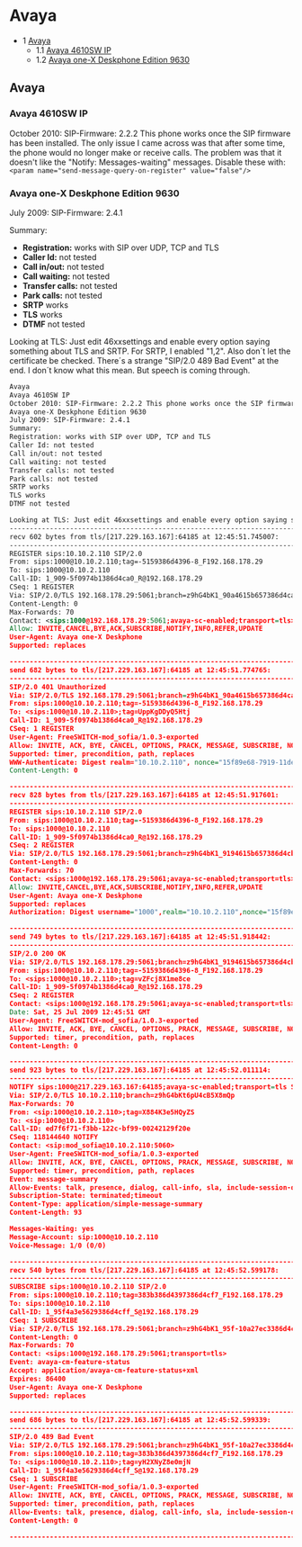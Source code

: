 
# Avaya 

 

* 1 [Avaya](#avaya)  
   * 1.1 [Avaya 4610SW IP](#avaya-4610sw-ip)  
   * 1.2 [Avaya one-X Deskphone Edition 9630](#avaya-one-x-deskphone-edition-9630)

## Avaya

### Avaya 4610SW IP

October 2010: SIP-Firmware: 2.2.2 This phone works once the SIP firmware has been installed. The only issue I came across was that after some time, the phone would no longer make or receive calls. The problem was that it doesn't like the "Notify: Messages-waiting" messages. Disable these with: `<param name="send-message-query-on-register" value="false"/>`

### Avaya one-X Deskphone Edition 9630

July 2009: SIP-Firmware: 2.4.1

Summary:

* **Registration:** works with SIP over UDP, TCP and TLS
* **Caller Id:** not tested
* **Call in/out:** not tested
* **Call waiting:** not tested
* **Transfer calls:** not tested
* **Park calls:** not tested
* **SRTP** works
* **TLS** works
* **DTMF** not tested

Looking at TLS: Just edit 46xxsettings and enable every option saying something about TLS and SRTP. For SRTP, I enabled "1,2". Also don´t let the certificate be checked. There´s a strange "SIP/2.0 489 Bad Event" at the end. I don´t know what this mean. But speech is coming through.

```xml
Avaya
Avaya 4610SW IP
October 2010: SIP-Firmware: 2.2.2 This phone works once the SIP firmware has been installed. The only issue I came across was that after some time, the phone would no longer make or receive calls. The problem was that it doesn't like the "Notify: Messages-waiting" messages. Disable these with: <param name="send-message-query-on-register" value="false"/>
Avaya one-X Deskphone Edition 9630
July 2009: SIP-Firmware: 2.4.1
Summary:
Registration: works with SIP over UDP, TCP and TLS
Caller Id: not tested
Call in/out: not tested
Call waiting: not tested
Transfer calls: not tested
Park calls: not tested
SRTP works
TLS works
DTMF not tested

Looking at TLS: Just edit 46xxsettings and enable every option saying something about TLS and SRTP. For SRTP, I enabled "1,2". Also don´t let the certificate be checked. There´s a strange "SIP/2.0 489 Bad Event" at the end. I don´t know what this mean. But speech is coming through.
------------------------------------------------------------------------
recv 602 bytes from tls/[217.229.163.167]:64185 at 12:45:51.745007:
------------------------------------------------------------------------
REGISTER sips:10.10.2.110 SIP/2.0
From: sips:1000@10.10.2.110;tag=-5159386d4396-8_F192.168.178.29
To: sips:1000@10.10.2.110
Call-ID: 1_909-5f0974b1386d4ca0_R@192.168.178.29
CSeq: 1 REGISTER
Via: SIP/2.0/TLS 192.168.178.29:5061;branch=z9hG4bK1_90a4615b657386d4ca8_R
Content-Length: 0
Max-Forwards: 70
Contact: <sips:1000@192.168.178.29:5061;avaya-sc-enabled;transport=tls>;q=1;expires=900;reg-id=1;+sip.instance="<urn:uuid:00000000-0000-1000-8000-00040dec6f47>"
Allow: INVITE,CANCEL,BYE,ACK,SUBSCRIBE,NOTIFY,INFO,REFER,UPDATE
User-Agent: Avaya one-X Deskphone
Supported: replaces

------------------------------------------------------------------------
send 682 bytes to tls/[217.229.163.167]:64185 at 12:45:51.774765:
------------------------------------------------------------------------
SIP/2.0 401 Unauthorized
Via: SIP/2.0/TLS 192.168.178.29:5061;branch=z9hG4bK1_90a4615b657386d4ca8_R;received=217.229.163.167;rport=64185
From: sips:1000@10.10.2.110;tag=-5159386d4396-8_F192.168.178.29
To: <sips:1000@10.10.2.110>;tag=UppKgDDyQ5Htj
Call-ID: 1_909-5f0974b1386d4ca0_R@192.168.178.29
CSeq: 1 REGISTER
User-Agent: FreeSWITCH-mod_sofia/1.0.3-exported
Allow: INVITE, ACK, BYE, CANCEL, OPTIONS, PRACK, MESSAGE, SUBSCRIBE, NOTIFY, REFER, UPDATE, REGISTER, INFO, PUBLISH
Supported: timer, precondition, path, replaces
WWW-Authenticate: Digest realm="10.10.2.110", nonce="15f89e68-7919-11de-9d59-cd93c0224397", algorithm=MD5, qop="auth"
Content-Length: 0

------------------------------------------------------------------------
recv 828 bytes from tls/[217.229.163.167]:64185 at 12:45:51.917601:
------------------------------------------------------------------------
REGISTER sips:10.10.2.110 SIP/2.0
From: sips:1000@10.10.2.110;tag=-5159386d4396-8_F192.168.178.29
To: sips:1000@10.10.2.110
Call-ID: 1_909-5f0974b1386d4ca0_R@192.168.178.29
CSeq: 2 REGISTER
Via: SIP/2.0/TLS 192.168.178.29:5061;branch=z9hG4bK1_9194615b657386d4cb6_R
Content-Length: 0
Max-Forwards: 70
Contact: <sips:1000@192.168.178.29:5061;avaya-sc-enabled;transport=tls>;q=1;expires=900;reg-id=1;+sip.instance="<urn:uuid:00000000-0000-1000-8000-00040dec6f47>"
Allow: INVITE,CANCEL,BYE,ACK,SUBSCRIBE,NOTIFY,INFO,REFER,UPDATE
User-Agent: Avaya one-X Deskphone
Supported: replaces
Authorization: Digest username="1000",realm="10.10.2.110",nonce="15f89e68-7919-11de-9d59-cd93c0224397",uri="sips:10.10.2.110",response="d12f1e667616d17679af37305ea6244d",cnonce="0a4f113b",opaque="",qop=auth,nc=00000003

------------------------------------------------------------------------
send 749 bytes to tls/[217.229.163.167]:64185 at 12:45:51.918442:
------------------------------------------------------------------------
SIP/2.0 200 OK
Via: SIP/2.0/TLS 192.168.178.29:5061;branch=z9hG4bK1_9194615b657386d4cb6_R;received=217.229.163.167;rport=64185
From: sips:1000@10.10.2.110;tag=-5159386d4396-8_F192.168.178.29
To: <sips:1000@10.10.2.110>;tag=vZFcj8X1me8ce
Call-ID: 1_909-5f0974b1386d4ca0_R@192.168.178.29
CSeq: 2 REGISTER
Contact: <sips:1000@192.168.178.29:5061;avaya-sc-enabled;transport=tls>;q=1;expires=900;reg-id=1;+sip.instance="<urn:uuid:00000000-0000-1000-8000-00040dec6f47>"
Date: Sat, 25 Jul 2009 12:45:51 GMT
User-Agent: FreeSWITCH-mod_sofia/1.0.3-exported
Allow: INVITE, ACK, BYE, CANCEL, OPTIONS, PRACK, MESSAGE, SUBSCRIBE, NOTIFY, REFER, UPDATE, REGISTER, INFO, PUBLISH
Supported: timer, precondition, path, replaces
Content-Length: 0

------------------------------------------------------------------------
send 923 bytes to tls/[217.229.163.167]:64185 at 12:45:52.011114:
------------------------------------------------------------------------
NOTIFY sips:1000@217.229.163.167:64185;avaya-sc-enabled;transport=tls SIP/2.0
Via: SIP/2.0/TLS 10.10.2.110;branch=z9hG4bKt6pU4cB5X8mQp
Max-Forwards: 70
From: <sip:1000@10.10.2.110>;tag=X884K3e5HQyZS
To: <sip:1000@10.10.2.110>
Call-ID: ed7f6f71-f3bb-122c-bf99-00242129f20e
CSeq: 118144640 NOTIFY
Contact: <sip:mod_sofia@10.10.2.110:5060>
User-Agent: FreeSWITCH-mod_sofia/1.0.3-exported
Allow: INVITE, ACK, BYE, CANCEL, OPTIONS, PRACK, MESSAGE, SUBSCRIBE, NOTIFY, REFER, UPDATE, REGISTER, INFO, PUBLISH
Supported: timer, precondition, path, replaces
Event: message-summary
Allow-Events: talk, presence, dialog, call-info, sla, include-session-description, presence.winfo, message-summary, refer
Subscription-State: terminated;timeout
Content-Type: application/simple-message-summary
Content-Length: 93

Messages-Waiting: yes
Message-Account: sip:1000@10.10.2.110
Voice-Message: 1/0 (0/0)

------------------------------------------------------------------------
recv 540 bytes from tls/[217.229.163.167]:64185 at 12:45:52.599178:
------------------------------------------------------------------------
SUBSCRIBE sips:1000@10.10.2.110 SIP/2.0
From: sips:1000@10.10.2.110;tag=383b386d4397386d4cf7_F192.168.178.29
To: sips:1000@10.10.2.110
Call-ID: 1_95f4a3e5629386d4cff_S@192.168.178.29
CSeq: 1 SUBSCRIBE
Via: SIP/2.0/TLS 192.168.178.29:5061;branch=z9hG4bK1_95f-10a27ec3386d4cfd_S
Content-Length: 0
Max-Forwards: 70
Contact: <sips:1000@192.168.178.29:5061;transport=tls>
Event: avaya-cm-feature-status
Accept: application/avaya-cm-feature-status+xml
Expires: 86400
User-Agent: Avaya one-X Deskphone
Supported: replaces

------------------------------------------------------------------------
send 686 bytes to tls/[217.229.163.167]:64185 at 12:45:52.599339:
------------------------------------------------------------------------
SIP/2.0 489 Bad Event
Via: SIP/2.0/TLS 192.168.178.29:5061;branch=z9hG4bK1_95f-10a27ec3386d4cfd_S;received=217.229.163.167;rport=64185
From: sips:1000@10.10.2.110;tag=383b386d4397386d4cf7_F192.168.178.29
To: <sips:1000@10.10.2.110>;tag=yH2XNyZ8e0mjN
Call-ID: 1_95f4a3e5629386d4cff_S@192.168.178.29
CSeq: 1 SUBSCRIBE
User-Agent: FreeSWITCH-mod_sofia/1.0.3-exported
Allow: INVITE, ACK, BYE, CANCEL, OPTIONS, PRACK, MESSAGE, SUBSCRIBE, NOTIFY, REFER, UPDATE, REGISTER, INFO, PUBLISH
Supported: timer, precondition, path, replaces
Allow-Events: talk, presence, dialog, call-info, sla, include-session-description, presence.winfo, message-summary, refer
Content-Length: 0

------------------------------------------------------------------------
```


